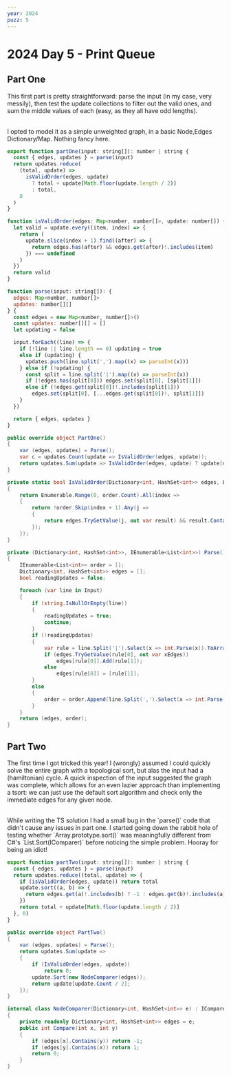 ```yaml
---
year: 2024
puzz: 5
---
```


# 2024 Day 5 - Print Queue

## Part One

This first part is pretty straightforward: parse the input (in my case, very messily), then test the update collections to filter out the valid ones, and sum the middle values of each (easy, as they all have odd lengths).

<br />I opted to model it as a simple unweighted graph, in a basic Node,Edges
Dictionary/Map. Nothing fancy here.

<CodeBox names="typescript|C#">

```js
export function partOne(input: string[]): number | string {
  const { edges, updates } = parse(input)
  return updates.reduce(
    (total, update) =>
      isValidOrder(edges, update)
        ? total + update[Math.floor(update.length / 2)]
        : total,
    0
  )
}

function isValidOrder(edges: Map<number, number[]>, update: number[]) {
  let valid = update.every((item, index) => {
    return (
      update.slice(index + 1).find((after) => {
        return edges.has(after) && edges.get(after)!.includes(item)
      }) === undefined
    )
  })
  return valid
}

function parse(input: string[]): {
  edges: Map<number, number[]>
  updates: number[][]
} {
  const edges = new Map<number, number[]>()
  const updates: number[][] = []
  let updating = false

  input.forEach((line) => {
    if (!line || line.length == 0) updating = true
    else if (updating) {
      updates.push(line.split(',').map((x) => parseInt(x)))
    } else if (!updating) {
      const split = line.split('|').map((x) => parseInt(x))
      if (!edges.has(split[0])) edges.set(split[0], [split[1]])
      else if (!edges.get(split[0])!.includes(split[1]))
        edges.set(split[0], [...edges.get(split[0])!, split[1]])
    }
  })

  return { edges, updates }
}
```

```csharp
public override object PartOne()
{
    var (edges, updates) = Parse();
    var c = updates.Count(update => IsValidOrder(edges, update));
    return updates.Sum(update => IsValidOrder(edges, update) ? update[update.Count / 2] : 0);
}

private static bool IsValidOrder(Dictionary<int, HashSet<int>> edges, List<int> order)
{
    return Enumerable.Range(0, order.Count).All(index =>
    {
        return !order.Skip(index + 1).Any(j =>
        {
            return edges.TryGetValue(j, out var result) && result.Contains(order[index]);
        });
    });
}

private (Dictionary<int, HashSet<int>>, IEnumerable<List<int>>) Parse()
{
    IEnumerable<List<int>> order = [];
    Dictionary<int, HashSet<int>> edges = [];
    bool readingUpdates = false;

    foreach (var line in Input)
    {
        if (string.IsNullOrEmpty(line))
        {
            readingUpdates = true;
            continue;
        }
        if (!readingUpdates)
        {
            var rule = line.Split('|').Select(x => int.Parse(x)).ToArray();
            if (edges.TryGetValue(rule[0], out var xEdges))
                edges[rule[0]].Add(rule[1]);
            else
                edges[rule[0]] = [rule[1]];
        }
        else
        {
            order = order.Append(line.Split(',').Select(x => int.Parse(x)).ToList());
        }
    }
    return (edges, order);
}
```

</CodeBox>

## Part Two

The first time I got tricked this year! I (wrongly) assumed I could quickly solve the entire graph with a topological sort, but alas the input had a (hamiltonian) cycle. A quick inspection of the input suggested the graph was complete, which allows for an even lazier approach than implementing a tsort: we can just use the default sort algorithm and check only the immediate edges for any given node.

<br />
While writing the TS solution I had a small bug in the `parse()` code that didn't
cause any issues in part one. I started going down the rabbit hole of testing whether
`Array.prototype.sort()` was meaningfully different from C#'s `List<T>.Sort(IComparer<T>)`
before noticing the simple problem. Hooray for being an idiot!

<CodeBox names="typescript|C#">

```js
export function partTwo(input: string[]): number | string {
  const { edges, updates } = parse(input)
  return updates.reduce((total, update) => {
    if (isValidOrder(edges, update)) return total
    update.sort((a, b) => {
      return edges.get(a)!.includes(b) ? -1 : edges.get(b)!.includes(a) ? 1 : 0
    })
    return total + update[Math.floor(update.length / 2)]
  }, 0)
}
```

```csharp
public override object PartTwo()
{
    var (edges, updates) = Parse();
    return updates.Sum(update =>
    {
        if (IsValidOrder(edges, update))
            return 0;
        update.Sort(new NodeComparer(edges));
        return update[update.Count / 2];
    });
}

internal class NodeComparer(Dictionary<int, HashSet<int>> e) : IComparer<int>
{
    private readonly Dictionary<int, HashSet<int>> edges = e;
    public int Compare(int x, int y)
    {
        if (edges[x].Contains(y)) return -1;
        if (edges[y].Contains(x)) return 1;
        return 0;
    }
}
```

</CodeBox>
